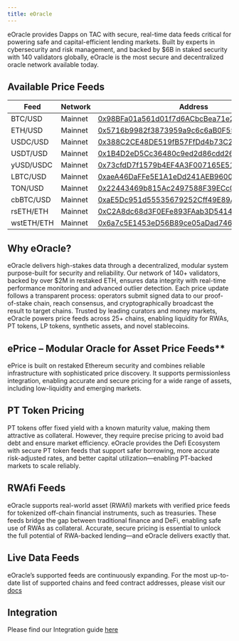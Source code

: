 ```yaml
---
title: eOracle
---
```


eOracle provides Dapps on TAC with secure, real-time data feeds critical for powering safe and capital-efficient lending markets. Built by experts in cybersecurity and risk management, and backed by $6B in staked security with 140 validators globally, eOracle is the most secure and decentralized oracle network available today.

## Available Price Feeds

| Feed       | Network | Address                                                                                                                     |
| ---------- | ------- | --------------------------------------------------------------------------------------------------------------------------- |
| BTC/USD    | Mainnet | [0x98BFa01a561d01f7d6ACbcBea71e20b1cAF0D08c](https://explorer.tac.build/address/0x98BFa01a561d01f7d6ACbcBea71e20b1cAF0D08c) |
| ETH/USD    | Mainnet | [0x5716b9982f3873959a9c6c6aB0F55F10C4EE888E](https://explorer.tac.build/address/0x5716b9982f3873959a9c6c6aB0F55F10C4EE888E) |
| USDC/USD   | Mainnet | [0x388C2CE48DE519fB57FfDd4b73C2755DCBD6e5DE](https://explorer.tac.build/address/0x388C2CE48DE519fB57FfDd4b73C2755DCBD6e5DE) |
| USDT/USD   | Mainnet | [0x1B4D2eD5Cc36480c9ed2d86cdd26818c01A494F8](https://explorer.tac.build/address/0x1B4D2eD5Cc36480c9ed2d86cdd26818c01A494F8) |
| yUSD/USDC  | Mainnet | [0x73cfdD7f1579b4EF4A3F007165E510428De3b3B0](https://explorer.tac.build/address/0x73cfdD7f1579b4EF4A3F007165E510428De3b3B0) |
| LBTC/USD   | Mainnet | [0xaeA46DaFFe5E1A1eDd241AEB9600933e92433B9f](https://explorer.tac.build/address/0xaeA46DaFFe5E1A1eDd241AEB9600933e92433B9f) |
| TON/USD    | Mainnet | [0x22443469b815Ac2497588F39ECc0525fBa8Af461](https://explorer.tac.build/address/0x22443469b815Ac2497588F39ECc0525fBa8Af461) |
| cbBTC/USD  | Mainnet | [0xaE5Dc951d55535679252Cff49E89Af8cEcbf5E1f](https://explorer.tac.build/address/0xaE5Dc951d55535679252Cff49E89Af8cEcbf5E1f) |
| rsETH/ETH  | Mainnet | [0xC2A8dc68d3F0EFe893FAab3D5414C18CAEDB58F5](https://explorer.tac.build/address/0xC2A8dc68d3F0EFe893FAab3D5414C18CAEDB58F5) |
| wstETH/ETH | Mainnet | [0x6a7c5E1453eD56B89ce05aDad746dcE01723E986](https://explorer.tac.build/address/0x6a7c5E1453eD56B89ce05aDad746dcE01723E986) |

## Why eOracle?

eOracle delivers high-stakes data through a decentralized, modular system purpose-built for security and reliability. Our network of 140+ validators, backed by over $2M in restaked ETH, ensures data integrity with real-time performance monitoring and advanced outlier detection. Each price update follows a transparent process: operators submit signed data to our proof-of-stake chain, reach consensus, and cryptographically broadcast the result to target chains. Trusted by leading curators and money markets, eOracle powers price feeds across 25+ chains, enabling liquidity for RWAs, PT tokens, LP tokens, synthetic assets, and novel stablecoins.

## ePrice – Modular Oracle for Asset Price Feeds\*\*

ePrice is built on restaked Ethereum security and combines reliable infrastructure with sophisticated price discovery. It supports permissionless integration, enabling accurate and secure pricing for a wide range of assets, including low-liquidity and emerging markets.

## PT Token Pricing

PT tokens offer fixed yield with a known maturity value, making them attractive as collateral. However, they require precise pricing to avoid bad debt and ensure market efficiency. eOracle provides the Defi Ecosystem with secure PT token feeds that support safer borrowing, more accurate risk-adjusted rates, and better capital utilization—enabling PT-backed markets to scale reliably.

## RWAfi Feeds

eOracle supports real-world asset (RWAfi) markets with verified price feeds for tokenized off-chain financial instruments, such as treasuries. These feeds bridge the gap between traditional finance and DeFi, enabling safe use of RWAs as collateral. Accurate, secure pricing is essential to unlock the full potential of RWA-backed lending—and eOracle delivers exactly that.

## Live Data Feeds

eOracle’s supported feeds are continuously expanding. For the most up-to-date list of supported chains and feed contract addresses, please visit our [docs](https://docs.eo.app/docs/eprice/feed-addresses)

## Integration

Please find our Integration guide [here](https://docs.eo.app/docs/eprice/integration-guide)
